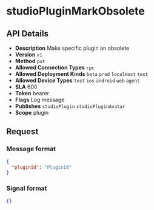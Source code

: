 # studioPluginMarkObsolete

## API Details

- **Description** Make specific plugin an obsolete
- **Version** `v1`
- **Method** `put`
- **Allowed Connection Types** `rpc` 
- **Allowed Deployment Kinds** `beta` `prod` `localHost` `test` 
- **Allowed Device Types** `test` `ios` `android` `web` `agent` 
- **SLA** 600
- **Token** bearer
- **Flags** Log message
- **Publishes** `studioPlugin` `studioPluginAvatar` 
- **Scope** plugin


## Request

### Message format

```json
{
  "pluginId": "PluginId"
}
```

### Signal format

```json
{}
```

